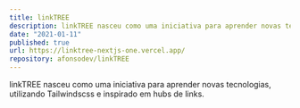 ```yaml
---
title: linkTREE
description: linkTREE nasceu como uma iniciativa para aprender novas tecnologias, utilizando Tailwindscss e inspirado em hubs de links.
date: "2021-01-11"
published: true
url: https://linktree-nextjs-one.vercel.app/
repository: afonsodev/linkTREE
---
```




linkTREE nasceu como uma iniciativa para aprender novas tecnologias, utilizando Tailwindscss e inspirado em hubs de links.
